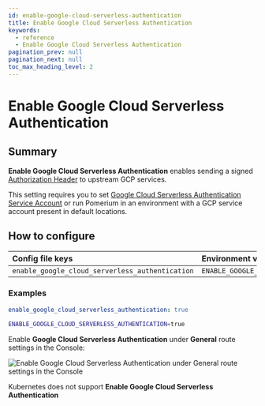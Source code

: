 ```yaml
---
id: enable-google-cloud-serverless-authentication
title: Enable Google Cloud Serverless Authentication
keywords:
  - reference
  - Enable Google Cloud Serverless Authentication
pagination_prev: null
pagination_next: null
toc_max_heading_level: 2
---
```



# Enable Google Cloud Serverless Authentication

## Summary

**Enable Google Cloud Serverless Authentication** enables sending a signed [Authorization Header](https://cloud.google.com/run/docs/authenticating/service-to-service) to upstream GCP services.

This setting requires you to set [Google Cloud Serverless Authentication Service Account](/docs/reference/google-cloud-serverless-authentication-service-account) or run Pomerium in an environment with a GCP service account present in default locations.

## How to configure

<Tabs>
<TabItem value="Core" label="Core">

| **Config file keys** | **Environment variables** | **Type** | **Default** |
| :-- | :-- | :-- | :-- |
| `enable_google_cloud_serverless_authentication` | `ENABLE_GOOGLE_CLOUD_SERVERLESS_AUTHENTICATION` | `boolean` | `false` |

### Examples

```yaml
enable_google_cloud_serverless_authentication: true
```

```bash
ENABLE_GOOGLE_CLOUD_SERVERLESS_AUTHENTICATION=true
```

</TabItem>
<TabItem value="Enterprise" label="Enterprise">

Enable **Google Cloud Serverless Authentication** under **General** route settings in the Console:

![Enable **Google Cloud Serverless Authentication** under **General** route settings in the Console](../img/routes/gcs-sa-auth/enable-gcs-authn.png)

</TabItem>
<TabItem value="Kubernetes" label="Kubernetes">

Kubernetes does not support **Enable Google Cloud Serverless Authentication**

</TabItem>
</Tabs>

